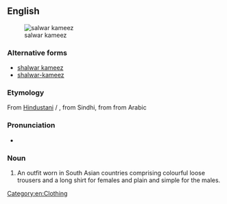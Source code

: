 ==English==
{{wikipedia|salwar kameez}}
[[Image:Pakistani salwar kameez, Zarmina Fashions.jpg|thumb|salwar kameez]]
===Alternative forms===
* [[shalwar kameez]]
* [[shalwar-kameez]]

===Etymology===
From [[Hindustani]] {{term|सलवार क़मीज़|lang=hi}} / {{term|سلوار قمیص|tr=salvār qamīs|lang=ur}}, from Sindhi, from {{term|قمیص|lang=fa}} from Arabic

===Pronunciation===
* {{IPA|/ˈsʌlvɒː kəˈmiːs/|lang=en}}

===Noun===
{{en-noun|head=[[salwar]] [[kameez]]|salwar kameezes}}

# An outfit worn in South Asian countries comprising colourful loose trousers and a long shirt for females and plain and simple for the males.

[[Category:en:Clothing]]